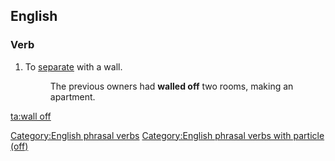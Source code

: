 ==English==

===Verb===
{{head|en|verb|head=[[wall]] [[off]]}}

# To [[separate]] with a wall.
#: The previous owners had '''walled off''' two rooms, making an apartment.

[[Category:English phrasal verbs]]
[[Category:English phrasal verbs with particle (off)]]

[[ta:wall off]]